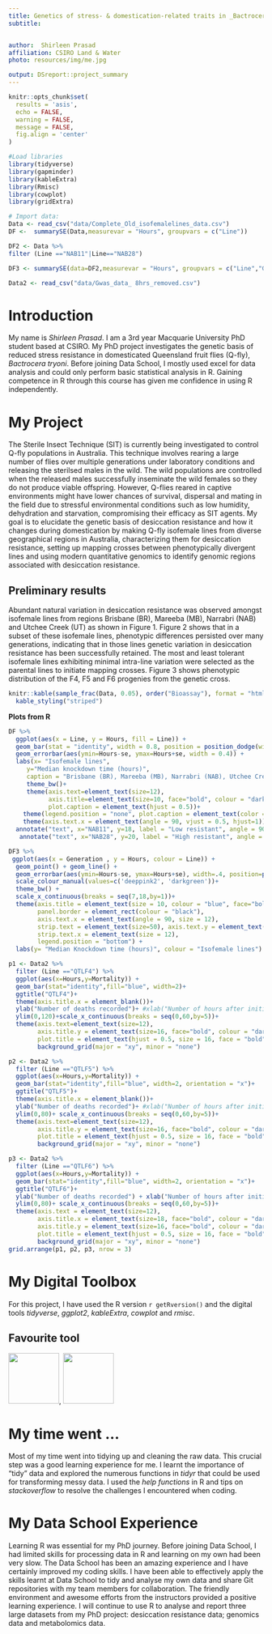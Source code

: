 ```yaml
---
title: Genetics of stress- & domestication-related traits in _Bactrocera_ _tryoni_
subtitle: 


author:  Shirleen Prasad
affiliation: CSIRO Land & Water
photo: resources/img/me.jpg

output: DSreport::project_summary
---
```

```r
knitr::opts_chunk$set(
  results = 'asis',
  echo = FALSE,
  warning = FALSE,
  message = FALSE,
  fig.align = 'center'
)

#Load libraries
library(tidyverse)
library(gapminder)
library(kableExtra)
library(Rmisc)
library(cowplot)
library(gridExtra)

# Import data:
Data <- read_csv("data/Complete_Old_isofemalelines_data.csv")
DF <-  summarySE(Data,measurevar = "Hours", groupvars = c("Line"))

DF2 <- Data %>% 
filter (Line =="NAB11"|Line=="NAB28")

DF3 <- summarySE(data=DF2,measurevar = "Hours", groupvars = c("Line","Generation"))

Data2 <- read_csv("data/Gwas_data_ 8hrs_removed.csv")
```

# Introduction
My name is *Shirleen Prasad*. I am a 3rd year Macquarie University PhD student based at CSIRO. My PhD project investigates the genetic basis of reduced stress resistance in domesticated Queensland fruit flies (Q-fly), _Bactrocera_ _tryoni_. Before joining Data School, I mostly used excel for data analysis and could only perform basic statistical analysis in R. Gaining competence in R through this course has given me confidence in using R independently. 

# My Project
The Sterile Insect Technique (SIT) is currently being investigated to control Q-fly populations in Australia. This technique involves rearing a large number of flies over multiple generations under laboratory conditions and releasing the sterilsed males in the wild. The wild populations are controlled when the released males successfully inseminate the wild females so they do not produce viable offspring. However, Q-flies reared in captive environments might have lower chances of survival, dispersal and mating in the field due to stressful environmental conditions such as low humidity, dehydration and starvation, compromising their efficacy as SIT agents. My goal is to elucidate the genetic basis of desiccation resistance and how it changes during domestication by making Q-fly isofemale lines from diverse geographical regions in Australia, characterizing them for desiccation resistance, setting up mapping crosses between phenotypically divergent lines and using modern quantitative genomics to identify genomic regions associated with desiccation resistance. 

## Preliminary results
Abundant natural variation in desiccation resistance was observed amongst isofemale lines from regions Brisbane (BR), Mareeba (MB), Narrabri (NAB) and Utchee Creek (UT) as shown in Figure 1. Figure 2 shows that in a subset of these isofemale lines, phenotypic differences persisted over many generations, indicating that in those lines genetic variation in desiccation resistance has been successfully retained. The most and least tolerant isofemale lines exhibiting minimal intra-line variation were selected as the parental lines to initiate mapping crosses. Figure 3 shows phenotypic distribution of the F4, F5 and F6 progenies from the genetic cross.


```r
knitr::kable(sample_frac(Data, 0.05), order("Bioassay"), format = "html", caption = "Random rows of my data table") %>% 
  kable_styling("striped")
```


**Plots from R**
```r
DF %>% 
  ggplot(aes(x = Line, y = Hours, fill = Line)) +
  geom_bar(stat = "identity", width = 0.8, position = position_dodge(width = 2)) +
  geom_errorbar(aes(ymin=Hours-se, ymax=Hours+se, width = 0.4)) +
  labs(x= "Isofemale lines",                   
     y="Median knockdown time (hours)",                   
     caption = "Brisbane (BR), Mareeba (MB), Narrabri (NAB), Utchee Creek (UT)")+
     theme_bw()+
     theme(axis.text=element_text(size=12),                
           axis.title=element_text(size=10, face="bold", colour = "darkblue"),
           plot.caption = element_text(hjust = 0.5))+ 
    theme(legend.position = "none", plot.caption = element_text(color = "blue", face =    "italic", size=10)) +
    theme(axis.text.x = element_text(angle = 90, vjust = 0.5, hjust=1))+
  annotate("text", x="NAB11", y=18, label = "Low resistant", angle = 90)+
   annotate("text", x="NAB28", y=20, label = "High resistant", angle = 90)
```



```r

DF3 %>% 
 ggplot(aes(x = Generation , y = Hours, colour = Line)) +
  geom_point() + geom_line() +
  geom_errorbar(aes(ymin=Hours-se, ymax=Hours+se), width=.4, position=position_dodge(0.05)) +
  scale_colour_manual(values=c('deeppink2', 'darkgreen'))+
  theme_bw() +
  scale_x_continuous(breaks = seq(7,18,by=1))+
  theme(axis.title = element_text(size = 10, colour = "blue", face="bold"),
        panel.border = element_rect(colour = "black"),
        axis.text.x = element_text(angle = 90, size = 12), 
        strip.text = element_text(size=50), axis.text.y = element_text(size = 12), 
        strip.text.x = element_text(size = 12),
        legend.position = "bottom") +
  labs(y= "Median Knockdown time (hours)", colour = "Isofemale lines")
```



```r

p1 <- Data2 %>% 
  filter (Line =="QTLF4") %>% 
  ggplot(aes(x=Hours,y=Mortality)) +
  geom_bar(stat="identity",fill="blue", width=2)+
  ggtitle("QTLF4")+
  theme(axis.title.x = element_blank())+
  ylab("Number of deaths recorded")+ #xlab("Number of hours after initiation of desiccation stress")+
  ylim(0,120)+scale_x_continuous(breaks = seq(0,60,by=5))+
  theme(axis.text=element_text(size=12),                
        axis.title.y = element_text(size=16, face="bold", colour = "darkblue"),      
        plot.title = element_text(hjust = 0.5, size = 16, face = "bold", colour = "darkblue"))+ 
        background_grid(major = "xy", minor = "none")

p2 <- Data2 %>% 
  filter (Line =="QTLF5") %>% 
  ggplot(aes(x=Hours,y=Mortality)) +
  geom_bar(stat="identity",fill="blue", width=2, orientation = "x")+
  ggtitle("QTLF5")+
  theme(axis.title.x = element_blank())+
  ylab("Number of deaths recorded")+ #xlab("Number of hours after initiation of desiccation stress")+
  ylim(0,80)+ scale_x_continuous(breaks = seq(0,60,by=5))+
  theme(axis.text=element_text(size=12),
        axis.title.y = element_text(size=16, face="bold", colour = "darkblue"),
        plot.title = element_text(hjust = 0.5, size = 16, face = "bold", colour = "darkblue"))+  
        background_grid(major = "xy", minor = "none")

p3 <- Data2 %>% 
  filter (Line =="QTLF6") %>% 
  ggplot(aes(x=Hours,y=Mortality)) +
  geom_bar(stat="identity",fill="blue", width=2, orientation = "x")+
  ggtitle("QTLF6")+
  ylab("Number of deaths recorded") + xlab("Number of hours after initiation of desiccation stress")+
  ylim(0,80)+ scale_x_continuous(breaks = seq(0,60,by=5))+
  theme(axis.text = element_text(size=12),
        axis.title.x = element_text(size=18, face="bold", colour = "darkblue"),
        axis.title.y = element_text(size=16, face="bold", colour = "darkblue"),
        plot.title = element_text(hjust = 0.5, size = 16, face = "bold", colour = "darkblue"))+
        background_grid(major = "xy", minor = "none")
grid.arrange(p1, p2, p3, nrow = 3)
```  
  
# My Digital Toolbox
For this project, I have used the R version `r getRversion()` and the digital tools *tidyverse*, *ggplot2*, *kableExtra*, *cowplot* and *rmisc*.


## Favourite tool 
![](resources/img/tidyverse.png){width=100px}, ![](resources/img/ggplot.png){width=100px}


# My time went ...
Most of my time went into tidying up and cleaning the raw data. This crucial step was a good learning experience for me. I learnt the importance of "tidy" data and explored the numerous functions in *tidyr* that could be used for transforming messy data. I used the *help functions* in R and tips on *stackoverflow* to resolve the challenges I encountered when coding.

# My Data School Experience
Learning R was essential for my PhD journey. Before joining Data School, I had limited skills for processing data in R and learning on my own had been very slow. The Data School has been an amazing experience and I have certainly improved my coding skills. I have been able to effectively apply the skills learnt at Data School to tidy and analyse my own data and share Git repositories with my team members for collaboration. The friendly environment and awesome efforts from the instructors provided a positive learning experience. I will continue to use R to analyse and report three large datasets from my PhD project: desiccation resistance data; genomics data and metabolomics data. 
